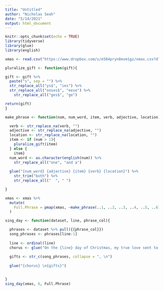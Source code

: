 ```yaml
---
title: "Untitled"
author: "Nicholas Seah"
date: "5/14/2021"
output: html_document
---
```


```r
knitr::opts_chunk$set(echo = TRUE)
library(tidyverse)
library(glue)
library(english)
```

```r
xmas <- read.csv("https://www.dropbox.com/s/e584pryn8evm1gz/xmas.csv?dl=1")
```

```r
pluralize_gift <- function(gift){

gift <- gift %>%
  paste("s", sep = "") %>%
  str_replace_all("ys$", "ies") %>%
  str_replace_all("ooses$", "eese") %>%
    str_replace_all("ges$", "ge")

return(gift)
}
```

```r
make_phrase <- function(num, num_word, item, verb, adjective, location){

  verb <- str_replace_na(verb, "")
  adjective <- str_replace_na(adjective, "")
  location <- str_replace_na(location, "")
  item <- if (num > 1){
    pluralize_gift(item) 
  } else {
    item}
  num_word <- as.character(english(num)) %>%
    str_replace_all("one", "and a")
  
  glue("{num_word} {adjective} {item} {verb} {location}") %>%
    str_trim("both") %>%
    str_replace_all("  ", " ")

}

xmas <- xmas %>%
  mutate(
    Full.Phrase = pmap(xmas, ~make_phrase(..1, ..2, ..3, ..4, ..5, ..6))
  )

```

```r
sing_day <- function(dataset, line, phrase_col){

  phrases <- dataset %>% pull({{phrase_col}})
  song_phrases <- phrases[line:1]
  
  line <- ordinal(line)
  chorus <- glue("On the {line} day of Christmas, my true love sent to me,") 
  
  gifts <- str_c(song_phrases, collapse = ", \n")
  
  glue("{chorus} \n{gifts}")
  

}
sing_day(xmas, 6, Full.Phrase)
```




